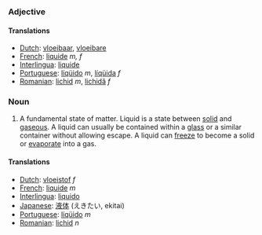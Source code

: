 ===Adjective===
====Translations====
*[[Dutch]]: [[vloeibaar]], [[vloeibare]]
*[[French]]: [[liquide]] ''m, f''
*[[Interlingua]]: [[liquide]]
*[[Portuguese]]: [[líqüido]] ''m'', [[líqüida]] ''f''
*[[Romanian]]: [[lichid]] ''m'', [[lichidă]] ''f''

===Noun===
#A fundamental state of matter.  Liquid is a state between [[solid]] and [[gas]]eous.  A liquid can usually be contained within a [[glass]] or a similar container without allowing escape.  A liquid can [[freeze]] to become a solid or [[evaporate]] into a gas.
====Translations====
*[[Dutch]]: [[vloeistof]] ''f''
*[[French]]: [[liquide]] ''m''
*[[Interlingua]]: [[liquido]]
*[[Japanese]]: [[液体]] (えきたい, ekitai)
*[[Portuguese]]: [[líqüido]] ''m''
*[[Romanian]]: [[lichid]] ''n''